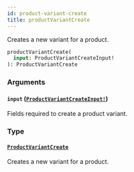 ```yaml
---
id: product-variant-create
title: productVariantCreate
---
```


Creates a new variant for a product.

```graphql
productVariantCreate(
  input: ProductVariantCreateInput!
): ProductVariantCreate

```

### Arguments

#### `input` ([`ProductVariantCreateInput!`](/developer/api-reference/inputs/product-variant-create-input.mdx))

Fields required to create a product variant.

### Type

#### [`ProductVariantCreate`](/developer/api-reference/objects/product-variant-create.mdx)

Creates a new variant for a product.
